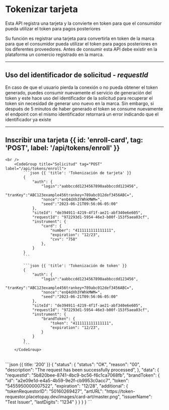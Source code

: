 


# Tokenizar tarjeta

Esta API registra una tarjeta y la convierte en token para que el consumidor pueda utilizar el token para pagos posteriores

Su función es registrar una tarjeta para convertirla en token de la marca para que el
consumidor pueda utilizar el token para pagos posteriores en los diferentes proveedores.
Antes de consumir esta API debe existir en la plataforma un comercio registrado en la
marca.


<EnrollSequence />

---

## Uso del identificador de solicitud - _**requestId**_

En caso de que el usuario pierda la conexión o no pueda obtener el token generado, puedes
consumir nuevamente el servicio de generación del token y este hace uso del identificador
de la solicitud para recuperar el token sin necesidad de generar uno nuevo en la marca. Sin
embargo, si después de 5 minutos de haber generado el token se consume nuevamente el
endpoint con el mismo identificador retornará un error indicando que el identificador ya
existe

---


## Inscribir una tarjeta {{ id: 'enroll-card', tag: 'POST', label: '/api/tokens/enroll' }}

<Row>
    <Col>
        <ApiReader
            path="/api/tokens/enroll"
            method="POST"
            api={props.refs}
        />
    </Col>
    <Col sticky>

    <br />
        <CodeGroup title="Solicitud" tag="POST" label="/api/tokens/enroll">
            ```json {{ 'title': 'Tokenización de tarjeta' }}
            {
                "auth": {
                    "login":"aabbccdd1234567890aabbccdd123456",
                    "tranKey":"ABC123example456trankey+789abc012def3456ABC=",
                    "nonce":"enQ4dXh3YWhkMWM=",
                    "seed":"2023-06-21T09:56:06-05:00"
                },
                "siteId": "de394911-4219-4f1f-ae21-abf340e6e605",
                "requestId": "972293d1-5954-46e3-b00f-153f5aea03cf",
                "instrument": {
                    "card": {
                        "number": "4111111111111111",
                        "expiration": "12/23",
                        "cvv": "758"
                    },
                }
            }
            ```

            ```json {{ 'title': 'Tokenización de token' }}
            {
                "auth": {
                    "login":"aabbccdd1234567890aabbccdd123456",
                    "tranKey":"ABC123example456trankey+789abc012def3456ABC=",
                    "nonce":"enQ4dXh3YWhkMWM=",
                    "seed":"2023-06-21T09:56:06-05:00"
                },
                "siteId": "de394911-4219-4f1f-ae21-abf340e6e605",
                "requestId": "972293d1-5954-46e3-b00f-153f5aea03cf",
                "instrument": {
                    "brandToken": {
                        "token": "4111111111111111",
                        "expiration": "12/23",
                    }
                }
            }
            ```
        </CodeGroup>
  </Col>
</Row>

<Row>
    <Col>
        <ApiReader
            path="/api/tokens/enroll"
            method="post"
            type="response"
            api={props.refs}
        />
    </Col>
    <Col sticky>
        <br />
        <CodeGroup title="Respuesta">
            ```json {{ title: '200' }}
            {
                "status": {
                    "status": "OK",
                    "reason": "00",
                    "description": "The request has been successfully processed",
                },
                "data": {
                    "requestId": "5b820bee-8741-4bc9-bc56-f6c1ca7068fb",
                    "brandToken": {
                        "id": "a2e09e1d-e4a5-4b59-9e2f-cb9953c0acc7",
                        "token": "5455950000007522",
                        "expiration": "12/28",
                        "additional": {
                            "tokenRequestorID": "50160269427",
                            "artURL": "https://token-requestor.placetopay.dev/images/card-art/master.png",
                            "issuerName": "Test Issuer",
                            "lastDigits": "1234"
                        }
                    }
                }
            }
            ```
        </CodeGroup>
    </Col>
</Row>
